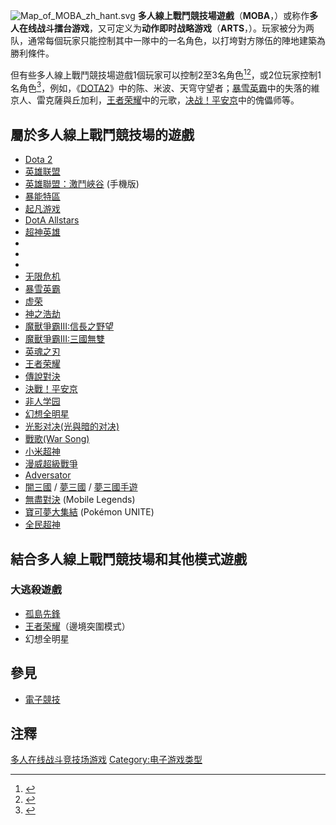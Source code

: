 {{expand|time=2018-07-02T04:31:13+00:00}}
{{refimprove|time=2018-07-02T04:31:13+00:00}}
{{noteTA
| G1=Games
}}
[[File:Map_of_MOBA_zh_hant.svg|thumb]]
'''多人線上戰鬥競技場遊戲'''（'''MOBA'''，{{lang|en|multiplayer online battle arena}}）或称作'''多人在线战斗擂台游戏'''，又可定义为'''动作即时战略游戏'''（'''ARTS'''，{{lang|en|action real-time strategy}}）。玩家被分为两队，通常每個玩家只能控制其中一隊中的一名角色，以打垮對方隊伍的陣地建築為勝利條件。

但有些多人線上戰鬥競技場遊戲1個玩家可以控制2至3名角色<ref>{{Cite web |url=http://tw.battle.net/heroes/zh/heroes/rexxar/ |title=雷克薩 |accessdate=2016-03-01 |archive-date=2016-03-06 |archive-url=https://web.archive.org/web/20160306151525/http://tw.battle.net/heroes/zh/heroes/rexxar/ |dead-url=no }}</ref><ref>{{Cite web |url=http://tw.battle.net/heroes/zh/heroes/the-lost-vikings/ |title=失落的維京人 |accessdate=2016-03-01 |archive-date=2016-03-06 |archive-url=https://web.archive.org/web/20160306160359/http://tw.battle.net/heroes/zh/heroes/the-lost-vikings/ |dead-url=no }}</ref>，或2位玩家控制1名角色<ref>{{Cite web |url=http://tw.battle.net/heroes/zh/heroes/chogall/ |title=丘加利 |accessdate=2016-03-01 |archive-date=2016-03-06 |archive-url=https://web.archive.org/web/20160306145836/http://tw.battle.net/heroes/zh/heroes/chogall/ |dead-url=no }}</ref>，例如，《[[DOTA2|DOTA2]]》中的陈、米波、天穹守望者；[[暴雪英霸|暴雪英霸]]中的失落的維京人、雷克薩與丘加利，[[王者荣耀|王者荣耀]]中的元歌，[[决战！平安京|决战！平安京]]中的傀儡师等。

==屬於多人線上戰鬥競技場的遊戲==
*[[Dota_2|Dota 2]]
*[[英雄联盟|英雄联盟]]
*[[英雄聯盟：激鬥峽谷|英雄聯盟：激鬥峽谷]] (手機版)
*[[cyphers|暴能特區]]
*[[起凡游戏|起凡游戏]]
*[[DotA_Allstars|DotA Allstars]]
*[[超神英雄|超神英雄]]
*{{link-en|半神 (游戏)|Demigod (video game)|半神}}
*{{tsl|en|Realm of the Titans|天翼决}}
*{{tsl|en|Guardians of Middle-earth|中土守护者}}
*[[无限危机|无限危机]]
*[[暴雪英霸|暴雪英霸]]
*[[虚荣_(游戏)|虚荣]]
*[[神之浩劫|神之浩劫]]
*[[魔獸爭霸III:信長之野望|魔獸爭霸III:信長之野望]]
*[[魔獸爭霸III:三國無雙|魔獸爭霸III:三國無雙]]
*[[英魂之刃|英魂之刃]]
*[[王者荣耀|王者荣耀]]
*[[傳說對決|傳說對決]]
*[[决战！平安京|決戰！平安京]]
*[[非人学园|非人学园]]
*[[幻想全明星|幻想全明星]]
*[[光影对决(光與暗的对决)|光影对决(光與暗的对决)]]
*[[戰歌(War_Song)|戰歌(War Song)]]
*[[小米超神|小米超神]]
*[[漫威超級戰爭|漫威超級戰爭]]
*[[Adversator|Adversator]]
*[[闇三國|闇三國]] / [[夢三國|夢三國]] / [[夢三國手遊|夢三國手遊]]
*[[無盡對決|無盡對決]] (Mobile Legends)
*[[寶可夢大集結|寶可夢大集結]] (Pokémon UNITE)
*[[全民超神|全民超神]]

==結合多人線上戰鬥競技場和其他模式遊戲==

===大逃殺遊戲===

*[[孤島先鋒|孤島先鋒]]
*[[王者荣耀|王者荣耀]]（邊境突圍模式）
*幻想全明星

==參見==
* [[電子競技|電子競技]]

==注釋==
{{reflist}}

{{電子遊戲類型}}

[[Category:多人在线战斗竞技场游戏|]]
[[Category:电子游戏类型|Category:电子游戏类型]]
